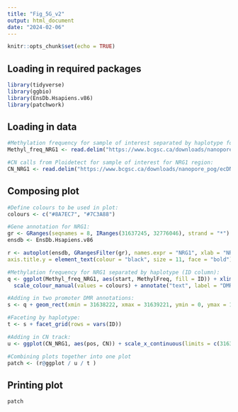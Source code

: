 ```yaml
---
title: "Fig_5G_v2"
output: html_document
date: "2024-02-06"
---
```


```r
knitr::opts_chunk$set(echo = TRUE)
```

## Loading in required packages
```r
library(tidyverse)
library(ggbio)
library(EnsDb.Hsapiens.v86)
library(patchwork)
```


## Loading in data
```r
#Methylation frequency for sample of interest separated by haplotype for NRG1 region:
Methyl_freq_NRG1 <- read.delim("https://www.bcgsc.ca/downloads/nanopore_pog/ecDNA/POG816_NRG1_haplotype_methylation_source_table.txt", header = T, stringsAsFactors = F)

#CN calls from Ploidetect for sample of interest for NRG1 region:
CN_NRG1 <- read.delim("https://www.bcgsc.ca/downloads/nanopore_pog/ecDNA/POG816_NRG1_CN_ploidetect_source_table.txt", header = T, stringsAsFactors = F)
```

## Composing plot

```r
#Define colours to be used in plot:
colours <- c("#8A7EC7", "#7C3A88")

#Gene annotation for NRG1:
gr <- GRanges(seqnames = 8, IRanges(31637245, 32776046), strand = "*")
ensdb <- EnsDb.Hsapiens.v86

r <- autoplot(ensdb, GRangesFilter(gr), names.expr = "NRG1", xlab = "NRG1", label = FALSE) + theme_bw(base_size=11) + theme(legend.title = element_blank(), legend.position = "none", axis.title.x = element_text(colour = "black", size = 11), axis.line.y = element_blank(), 
axis.title.y = element_text(colour = "black", size = 11, face = "bold"), axis.line.x = element_blank(), panel.grid.major.x = element_blank(), panel.grid.minor.x = element_blank(), axis.text.x = element_blank(), panel.grid.minor.y = element_blank(), axis.ticks.x = element_blank(), plot.background = element_rect(colour = NA), panel.border = element_blank())

#Methylation frequency for NRG1 separated by haplotype (ID column):
q <- ggplot(Methyl_freq_NRG1, aes(start, MethylFreq, fill = ID)) + xlim(31637245, 32776046) + geom_smooth(method="loess", aes(colour = ID), se=F, size=1.5, span=0.5) + 
  scale_colour_manual(values = colours) + annotate("text", label = "DMR1", x = 31639573, y = 1.04, size = 2.5) + annotate("text", label = "DMR2", x = 32219817, y = 1.04, size = 2.5) + scale_fill_manual(values = colours) + labs(x = "Coordinate on chromosome 8", y = "Methylation frequency", fill = "Haplotype") + theme_bw(base_size=11) + theme(legend.title = element_blank(), legend.position = "none", axis.title.x = element_text(colour = "black", size = 11, face = "bold"), axis.line.y = element_line(), axis.title.y = element_text(colour = "black", size = 11, face = "bold"), axis.line.x = element_line(), panel.grid.major.x = element_blank(), panel.grid.minor.x = element_blank(), panel.grid.major.y = element_blank(), panel.grid.minor.y = element_blank(), axis.ticks.x = element_line(), plot.background = element_rect(colour = NA), panel.border = element_blank())

#Adding in two promoter DMR annotations:
s <- q + geom_rect(xmin = 31638222, xmax = 31639221, ymin = 0, ymax = 1, colour = "yellow") + geom_rect(xmin = 32220042, xmax = 32221041, ymin = 0, ymax = 1, colour = "yellow")

#Faceting by haplotype:
t <- s + facet_grid(rows = vars(ID))

#Adding in CN track:
u <- ggplot(CN_NRG1, aes(pos, CN)) + scale_x_continuous(limits = c(31637245, 32776046)) + ylim(0,10) + geom_segment(aes(x = pos, y = CN, xend = end, yend = CN), data = CN_NRG1) + theme_bw(base_size=11) + theme(legend.title = element_text(), axis.title.x = element_blank(), axis.line.y = element_line(), axis.title.y = element_text(colour = "black", size = 11, face = "bold"), axis.line.x = element_blank(),panel.grid.major.x = element_blank(), panel.grid.minor.x = element_blank(), axis.text.x = element_blank(), panel.grid.major.y = element_blank(), panel.grid.minor.y = element_blank(), axis.ticks.x = element_blank(), plot.background = element_rect(colour = NA), panel.border = element_blank())

#Combining plots together into one plot
patch <- (r@ggplot / u / t )
```
## Printing plot
```r
patch

```
